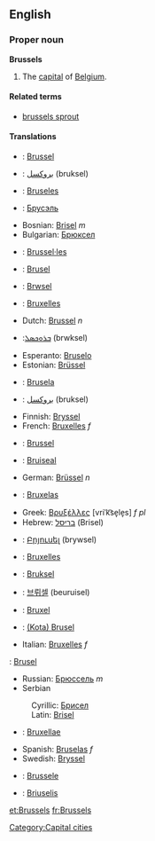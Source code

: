 ==English==

===Proper noun===
{{wikipedia}}
'''Brussels'''
#The [[capital]] of [[Belgium]].

====Related terms====
*[[brussels sprout]]

====Translations====
{{top}}
*{{af}}: [[Brussel]]
*{{ar}}: [[بروكسل]] (bruksel)
*{{ast}}: [[Bruseles]]
*{{be}}: [[Брусэль]]
*Bosnian: [[Brisel]] ''m''
*Bulgarian: [[Брюксел]]
*{{ca}}: [[Brussel·les]]
*{{cs}}: [[Brusel]]
*{{cy}}: [[Brwsel]]
*{{da}}: [[Bruxelles]]
*Dutch: [[Brussel]] ''n''
*{{arc}}:[[ܒܪܘܟܣܠ]] (brwksel)
*Esperanto: [[Bruselo]]
*Estonian: [[Brüssel]]
*{{eu}}: [[Brusela]]
*{{fa}}: [[بروکسل]] (bruksel)
*Finnish: [[Bryssel]]
*French: [[Bruxelles]] ''f''
*{{fy}}: [[Brussel]]
*{{gd}}: [[Bruiseal]]
*German: [[Brüssel]] ''n''
*{{gl}}: [[Bruxelas]]
*Greek: [[Βρυξέλλες]] [vriˈk͡se̞le̞s] ''f pl''
*Hebrew: [[בריסל]] (Brisel)
*{{hy}}: [[Բրյուսել]] (brywsel)
*{{hr}}: [[Bruxelles]]
*{{ku}}: [[Bruksel]]
*{{ko}}: [[브뤼셀]] (beuruisel)
*{{io}}: [[Bruxel]]
*{{id}}: [[(Kota) Brusel]]
*Italian: [[Bruxelles]] ''f''
{{mid}}
{{jv}}: [[Brusel]]
*Russian: [[Брюссель]] ''m''
*Serbian
:Cyrillic: [[Брисел]] {{m}}
:Latin: [[Brisel#Serbian|Brisel]] {{m}}
*{{la}}: [[Bruxellae]]
*Spanish: [[Bruselas]] ''f''
*Swedish: [[Bryssel]]
*{{wa}}: [[Brussele]]
*{{bat-smg}}: [[Briuselis]]
{{bottom}}

[[Category:Capital cities]]

[[et:Brussels]]
[[fr:Brussels]]